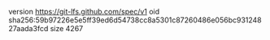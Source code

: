 version https://git-lfs.github.com/spec/v1
oid sha256:59b97226e5e5ff39ed6d54738cc8a5301c87260486e056bc93124827aada3fcd
size 4267
